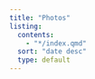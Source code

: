 ```yaml
---
title: "Photos"
listing:
  contents:
    - "*/index.qmd"
  sort: "date desc"
  type: default
---
```

